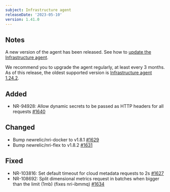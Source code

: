 ```yaml
---
subject: Infrastructure agent
releaseDate: '2023-05-10'
version: 1.41.0
---
```


## Notes
A new version of the agent has been released. See how to [update the Infrastructure agent](/docs/infrastructure/install-configure-manage-infrastructure/update-or-uninstall/update-infrastructure-agent).  

We recommend you to upgrade the agent regularly, at least every 3 months. As of this release, the oldest supported version is [Infrastructure agent 1.24.2](https://docs.newrelic.com/docs/release-notes/infrastructure-release-notes/infrastructure-agent-release-notes/new-relic-infrastructure-agent-1242/).

## Added
* NR-94928: Allow dynamic secrets to be passed as HTTP headers for all requests [#1640](https://github.com/newrelic/infrastructure-agent/pull/1640)

## Changed
* Bump newrelic/nri-docker to v1.8.1 [#1629](https://github.com/newrelic/infrastructure-agent/pull/1629)
* Bump newrelic/nri-flex to v1.8.2 [#1631](https://github.com/newrelic/infrastructure-agent/pull/1631)

## Fixed
* NR-103816: Set default timeout for cloud metadata requests to 2s [#1627](https://github.com/newrelic/infrastructure-agent/pull/1627)
* NR-108692: Split dimensional metrics request in batches when bigger than the limit (1mb) (fixes nri-ibmmq) [#1634](https://github.com/newrelic/infrastructure-agent/pull/1634)
